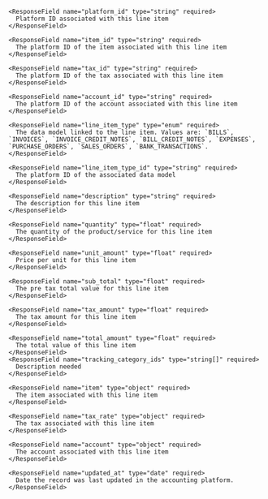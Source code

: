     <ResponseField name="platform_id" type="string" required>
      Platform ID associated with this line item
    </ResponseField>

    <ResponseField name="item_id" type="string" required>
      The platform ID of the item associated with this line item
    </ResponseField>

    <ResponseField name="tax_id" type="string" required>
      The platform ID of the tax associated with this line item
    </ResponseField>

    <ResponseField name="account_id" type="string" required>
      The platform ID of the account associated with this line item
    </ResponseField>

    <ResponseField name="line_item_type" type="enum" required>
      The data model linked to the line item. Values are: `BILLS`, `INVOICES`, `INVOICE_CREDIT_NOTES`, `BILL_CREDIT_NOTES`, `EXPENSES`, `PURCHASE_ORDERS`, `SALES_ORDERS`, `BANK_TRANSACTIONS`.
    </ResponseField>

    <ResponseField name="line_item_type_id" type="string" required>
      The platform ID of the associated data model
    </ResponseField>

    <ResponseField name="description" type="string" required>
      The description for this line item
    </ResponseField>

    <ResponseField name="quantity" type="float" required>
      The quantity of the product/service for this line item
    </ResponseField>

    <ResponseField name="unit_amount" type="float" required>
      Price per unit for this line item
    </ResponseField>

    <ResponseField name="sub_total" type="float" required>
      The pre tax total value for this line item
    </ResponseField>

    <ResponseField name="tax_amount" type="float" required>
      The tax amount for this line item
    </ResponseField>

    <ResponseField name="total_amount" type="float" required>
      The total value of this line item
    </ResponseField>
    <ResponseField name="tracking_category_ids" type="string[]" required>
      Description needed
    </ResponseField>

    <ResponseField name="item" type="object" required>
      The item associated with this line item
    </ResponseField>

    <ResponseField name="tax_rate" type="object" required>
      The tax associated with this line item
    </ResponseField>

    <ResponseField name="account" type="object" required>
      The account associated with this line item
    </ResponseField>

    <ResponseField name="updated_at" type="date" required>
      Date the record was last updated in the accounting platform.
    </ResponseField>
